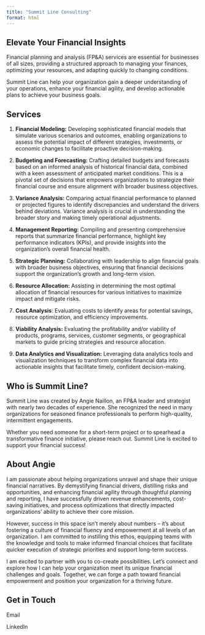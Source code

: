 ```yaml
---
title: "Summit Line Consulting"
format: html
---
```


## Elevate Your Financial Insights

Financial planning and analysis (FP&A) services are essential for businesses of all sizes, providing a structured approach to managing your finances, optimizing your resources, and adapting quickly to changing conditions. 

Summit Line can help your organization gain a deeper understanding of your operations, enhance your financial agility, and develop actionable plans to achieve your business goals. 

## Services

1.	**Financial Modeling:** Developing sophisticated financial models that simulate various scenarios and outcomes, enabling organizations to assess the potential impact of different strategies, investments, or economic changes to facilitate proactive decision-making.

1.	**Budgeting and Forecasting:** Crafting detailed budgets and forecasts based on an informed analysis of historical financial data, combined with a keen assessment of anticipated market conditions. This is a pivotal set of decisions that empowers organizations to strategize their financial course and ensure alignment with broader business objectives. 

1.	**Variance Analysis:** Comparing actual financial performance to planned or projected figures to identify discrepancies and understand the drivers behind deviations. Variance analysis is crucial in understanding the broader story and making timely operational adjustments.

1.	**Management Reporting:** Compiling and presenting comprehensive reports that summarize financial performance, highlight key performance indicators (KPIs), and provide insights into the organization's overall financial health.

1.	**Strategic Planning:** Collaborating with leadership to align financial goals with broader business objectives, ensuring that financial decisions support the organization’s growth and long-term vision.

1.	**Resource Allocation:** Assisting in determining the most optimal allocation of financial resources for various initiatives to maximize impact and mitigate risks.

1.	**Cost Analysis**: Evaluating costs to identify areas for potential savings, resource optimization, and efficiency improvements.

1.	**Viability Analysis:** Evaluating the profitability and/or viability of products, programs, services, customer segments, or geographical markets to guide pricing strategies and resource allocation.

1.	**Data Analytics and Visualization:** Leveraging data analytics tools and visualization techniques to transform complex financial data into actionable insights that facilitate timely, confident decision-making. 

## Who is Summit Line?

Summit Line was created by Angie Naillon, an FP&A leader and strategist with nearly two decades of experience. She recognized the need in many organizations for seasoned finance professionals to perform high-quality, intermittent engagements.  

Whether you need someone for a short-term project or to spearhead a transformative finance initiative, please reach out. Summit Line is excited to support your financial success!

## About Angie

I am passionate about helping organizations unravel and shape their unique financial narratives. By demystifying financial drivers, distilling risks and opportunities, and enhancing financial agility through thoughtful planning and reporting, I have successfully driven revenue enhancements, cost-saving initiatives, and process optimizations that directly impacted organizations’ ability to achieve their core mission.

However, success in this space isn’t merely about numbers -- it's about fostering a culture of financial fluency and empowerment at all levels of an organization. I am committed to instilling this ethos, equipping teams with the knowledge and tools to make informed financial choices that facilitate quicker execution of strategic priorities and support long-term success.

I am excited to partner with you to co-create possibilities. Let's connect and explore how I can help your organization meet its unique financial challenges and goals. Together, we can forge a path toward financial empowerment and position your organization for a thriving future.

## Get in Touch

Email

LinkedIn


